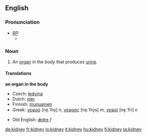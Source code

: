 ==English==
===Pronunciation===
* ''[[RP]]:''
** {{IPA|/ˈkɪdni/}}

===Noun===
{{wikipedia}}
{{en-noun-reg}}
# An [[organ]] in the body that produces [[urine]].

====Translations====
'''an organ in the body'''
{{top}}
*Czech: [[ledvina]] {{f}}
*Dutch: [[nier]]
*Finnish: [[munuainen]]
*Greek: [[νεφρό]] [ne̞.ˈfro̞] ''n'', [[νεφρός]] [ne̞.ˈfro̞s] ''m'', [[νεφρί]] [ne̞.ˈfri] ''n''
{{mid}}
*Old English: [[ædre|ǣdre]] ''f''
{{bottom}}

[[de:kidney]]
[[fr:kidney]]
[[io:kidney]]
[[it:kidney]]
[[hu:kidney]]
[[fi:kidney]]
[[ta:kidney]]